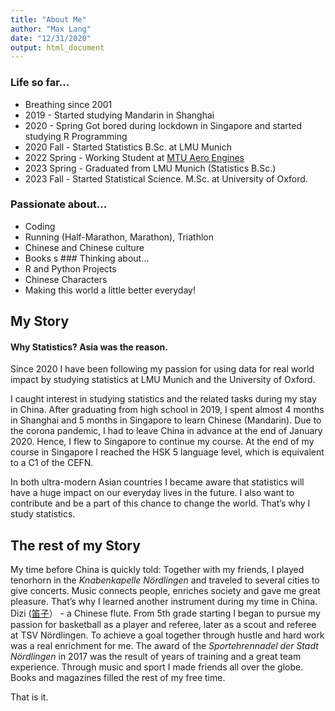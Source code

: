 ```yaml
---
title: "About Me"
author: "Max Lang"
date: "12/31/2020"
output: html_document
---
```


### Life so far...
- Breathing since 2001
- 2019 - Started studying Mandarin in Shanghai 
- 2020 - Spring Got bored during lockdown in Singapore and started studying R Programming
- 2020 Fall   -  Started Statistics B.Sc. at LMU Munich 
- 2022 Spring - Working Student at [MTU Aero Engines](https://www.mtu.de/de/) 
- 2023 Spring - Graduated from LMU Munich (Statistics B.Sc.)
- 2023 Fall   - Started Statistical Science. M.Sc. at University of Oxford.

### Passionate about...
- Coding 
- Running (Half-Marathon, Marathon), Triathlon
- Chinese and Chinese culture
- Books 
s
### Thinking about...
- R and Python Projects
- Chinese Characters 
- Making this world a little better everyday!

## My Story
#### Why Statistics? Asia was the reason.
  
Since 2020 I have been following my passion for using data for real world impact by studying statistics at  LMU Munich and the University of Oxford.


I caught interest in studying statistics and the related tasks during my stay in China. After graduating from high school in 2019, I spent almost 4 months in Shanghai and 5 months in Singapore to learn Chinese (Mandarin). Due to the corona pandemic, I had to leave China in advance at the end of January 2020. Hence, I flew to Singapore to continue my course.
At the end of my course in Singapore I reached the HSK 5 language level, which is equivalent to a C1 of the CEFN.

In both ultra-modern Asian countries I became aware that statistics will have a huge impact on our everyday lives in the future.
I also want to contribute and be a part of this chance to change the world. That's why I study statistics.

## The rest of my Story
My time before China is quickly told: Together with my friends, I played  tenorhorn in the *Knabenkapelle Nördlingen*  and traveled to several cities to give concerts. Music connects people, enriches society and gave me great pleasure. That's why I learned another instrument during my time in China. Dizi ([笛子](https://www.youtube.com/watch?v=0otKgaQ7gNs)） - a Chinese flute.
From 5th grade starting  I began to pursue my passion for basketball as a player and referee, later as a scout and referee at TSV Nördlingen. To achieve a goal together through hustle and hard work was a real enrichment for me.
The award of the *Sportehrennadel der Stadt Nördlingen* in 2017 was the result of years of training and a great team experience. Through music and sport I made friends all over the globe. Books and magazines filled the rest of my free time. 

That is it.